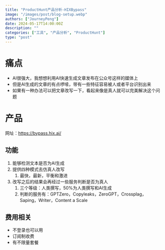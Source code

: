 ```yaml
---
title: "ProductHunt产品分析-HIXBypass"
image: "/images/post/blog-setup.webp"
authors: ["JourneyPeng"]
date: 2024-05-17T14:00:00Z
description: ""
categories: ["工具", "产品分析", "ProductHunt"]
type: "post"
---
```



# 痛点

- AI很强大，我想想利用AI快速生成文章发布在公众号这样的媒体上
- 但是AI生成的文章的有点啰嗦，带有一些特征容易被人或者平台识别出来
- 如果有一种办法可以把文章改写一下，看起来像是真人就可以完美解决这个问题

# 产品
网址：https://bypass.hix.ai/

## 功能

1. 能够检测文本是否为AI生成
2. 提供四种模式去仿真人改写
   1. 最快，最新，平衡和激进
3. 改写之后的结果会再经过一些服务判断是否为真人
   1. 三个等级：人类撰写，50%为人类撰写和AI生成
   2. 判断的服务有：GPTZero，Copyleaks，ZeroGPT，Crossplag，Saping，Writer，Content a Scale

## 费用相关

- 不登录也可以用
- 订阅制收费
- 有不限量套餐